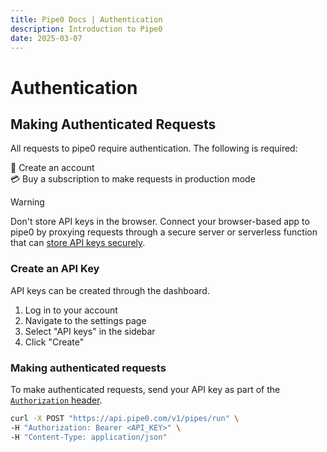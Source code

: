 ```yaml
---
title: Pipe0 Docs | Authentication
description: Introduction to Pipe0
date: 2025-03-07
---
```


# Authentication

## Making Authenticated Requests

All requests to pipe0 require authentication. The following is required:

👾 Create an account <br />
💳 Buy a subscription to make requests in production mode <br />

> [!WARNING]
> 
> Don't store API keys in the browser. Connect your browser-based app to pipe0 by 
> proxying requests through a secure server or serverless function that can 
> [store API keys securely](https://cloud.google.com/docs/authentication/api-keys-best-practices).

### Create an API Key

API keys can be created through the dashboard.

1. Log in to your account
2. Navigate to the settings page
3. Select "API keys" in the sidebar
4. Click "Create"

### Making authenticated requests

To make authenticated requests, send your API key as part of the 
[`Authorization` header](https://developer.mozilla.org/en-US/docs/Web/HTTP/Guides/Authentication#the_general_http_authentication_framework).

```bash filename="Authenticated request"
curl -X POST "https://api.pipe0.com/v1/pipes/run" \
-H "Authorization: Bearer <API_KEY>" \
-H "Content-Type: application/json" 
```
